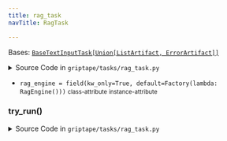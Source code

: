 ```yaml
---
title: rag_task
navTitle: RagTask

---
```


<span id="griptape.tasks.rag_task.RagTask"></span>

Bases:
 [`BaseTextInputTask[Union[ListArtifact, ErrorArtifact]]`](./#griptape.tasks.BaseTextInputTask "BaseTextInputTask (griptape.tasks.BaseTextInputTask)")

<details><summary>Source Code in <code>griptape&#47;tasks&#47;rag_task.py</code></summary>

```python
@define
class RagTask(BaseTextInputTask[Union[ListArtifact, ErrorArtifact]]):
    rag_engine: RagEngine = field(kw_only=True, default=Factory(lambda: RagEngine()))

    def try_run(self) -> ListArtifact | ErrorArtifact:
        outputs = self.rag_engine.process_query(self.input.to_text()).outputs

        if len(outputs) > 0:
            return ListArtifact(outputs)
        return ErrorArtifact("empty output")
```

</details>

-   `rag_engine = field(kw_only=True, default=Factory(lambda: RagEngine()))` <small>class-attribute</small> <small>instance-attribute</small>  <span id="griptape.tasks.rag_task.RagTask.rag_engine"></span> 

<span id="griptape.tasks.rag_task.RagTask.try_run"></span>

### try_run()

<details><summary>Source Code in <code>griptape&#47;tasks&#47;rag_task.py</code></summary>

```python
def try_run(self) -> ListArtifact | ErrorArtifact:
    outputs = self.rag_engine.process_query(self.input.to_text()).outputs

    if len(outputs) > 0:
        return ListArtifact(outputs)
    return ErrorArtifact("empty output")
```

</details>
